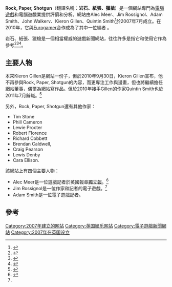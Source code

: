 {{not|石头、剪子、布}}
{{roughtranslation|time=2018-03-29T03:58:33+00:00}}
{{NoteTA
| G1 = Games
}}
{{Infobox website
| name = Rock, Paper, Shotgun
| logo = Rock Paper Shotgun logo.png
| url = [http://www.rockpapershotgun.com/ www.rockpapershotgun.com/]
| type = 電腦遊戲新聞
| owner = Kieron Gillen, Alec Meer, Jim Rossignol, John Walker
| launch_date = {{Start date and age|2007}}
| current_status = 營運中
}}

'''Rock, Paper, Shotgun'''（翻譯名稱：'''岩石、紙張、獵槍'''）是一個網站專門為[[電腦遊戲|電腦遊戲]]和電腦遊戲業提供評價和分析。網站由Alec Meer、Jim Rossignol、Adam Smith、John Walkerv、Kieron Gillen、Quintin Smith<ref name="about">{{cite web|url = http://www.rockpapershotgun.com/about/|title = About Rock, Paper, Shotgun|publisher = Rock, Paper, Shotgun|author = Staff|accessdate = 2009-06-30|archive-url = https://www.webcitation.org/69VEXNieb?url=http://www.rockpapershotgun.com/about/|archive-date = 2012-07-28|dead-url = yes}}</ref>於2007年7月成立。在2010年，它與[[Eurogamer|Eurogamer]]合作成為了其中一位編者 。

岩石、紙張、獵槍是一個相當權威的遊戲新聞網站，往往許多是指它和使用它作為參考<ref>{{cite web |url=http://www.heroesofstalingrad.com/2011/02/16/ro-is-very-important-says-rock-paper-shotgun/ |title=RO is “Very Important” Rock Paper Shotgun – and PC Gamer Top 100! |author=Alan Wilson |publisher=heroesofstalingrad.com |datepublished= |accessdate= |language=en |archiveurl=https://www.webcitation.org/69VEJrCPp?url=http://www.heroesofstalingrad.com/2011/02/16/ro-is-very-important-says-rock-paper-shotgun/ |archivedate=2012-07-28 |deadurl=yes }}</ref><ref>{{cite web |url=http://planetbattlefield.gamespy.com/fullstory.php?id=164604 |title=Ben Cousins Interview with Rock, Paper, Shotgun |author=Scott |publisher=[[GameSpy|GameSpy]] |datepublished= |accessdate= |language=en |archiveurl=https://www.webcitation.org/69VEKMm7t?url=http://planetbattlefield.gamespy.com/fullstory.php?id=164604 |archivedate=2012-07-28 |deadurl=yes }}</ref><ref>{{cite web |url=http://massively.joystiq.com/2008/09/07/rock-paper-shotgun-discovers-that-wow-is-a-dirty-word/ |title=Rock, Paper, Shotgun discovers that WoW is a "dirty word" |author=Samuel Axon |publisher=[[Joystiq|Joystiq]] |datepublished= |accessdate= |language=en |archiveurl=https://www.webcitation.org/69VELBizu?url=http://massively.joystiq.com/2008/09/07/rock-paper-shotgun-discovers-that-wow-is-a-dirty-word/ |archivedate=2012-07-28 |deadurl=yes }}</ref>。

== 主要人物 ==

本來Kieron Gillen是網站一份子，但於2010年9月30日，Kieron Gillen宣布，他不再參與Rock, Paper, Shotgun的內容，而更專注工作與漫畫，但也將繼續擔任網站董事，偶爾為網站寫作品。但於2010年接手Gillen的作家Quintin Smith也於2011年7月辭職。<ref>{{cite web|url = http://www.rockpapershotgun.com/2011/07/04/announcing-quindependence-day/|title = Announcing: Quindependence Day|author = Quintin Smith|date = 2011-07-04|work = Rock, Paper, Shotgun|accessdate = 2011-08-28|quote = (...) I’m announcing that today, the fourth of July, or Quindependance day, will be my last day on the site.|archive-date = 2011-08-28|archive-url = https://web.archive.org/web/20110828060146/http://www.rockpapershotgun.com/2011/07/04/announcing-quindependence-day/|dead-url = no}}</ref>

另外，Rock, Paper, Shotgun還有其他作家：

* Tim Stone
* Phill Cameron
* Lewie Procter
* Robert Florence
* Richard Cobbett
* Brendan Caldwell,
* Craig Pearson
* Lewis Denby
* Cara Ellison.

該網站上有四個主要人物：

* Alec Meer是一位遊戲記者於英國報章[[獨立報|獨立報]]。<ref>{{cite news|url = http://www.independent.co.uk/news/business/news/fix-your-life-in-a-few-short-hours-and-forget-about-showering-655604.html|title = Fix your life in a few short hours. And forget about showering|publisher = [[independent.co.uk|independent.co.uk]]|accessdate = 2011-03-03|location = London|first = Alec|last = Meer|date = 2002-03-27|archive-date = 2012-07-28|archive-url = https://www.webcitation.org/69VERTQhh?url=http://www.independent.co.uk/news/business/news/fix-your-life-in-a-few-short-hours-and-forget-about-showering-655604.html|dead-url = no}}</ref>
* Jim Rossignol是一位作家和記者的電子遊戲。<ref name="about" />
* Adam Smith是一位電子遊戲記者。

== 參考 ==
{{reflist}}

{{Video Game Critics}}
[[Category:2007年建立的网站|Category:2007年建立的网站]]
[[Category:英国娱乐网站|Category:英国娱乐网站]]
[[Category:電子遊戲新聞網站|Category:電子遊戲新聞網站]]
[[Category:2007年在英国设立|Category:2007年在英国设立]]